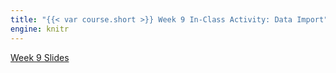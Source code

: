 ```yaml
---
title: "{{< var course.short >}} Week 9 In-Class Activity: Data Import"
engine: knitr
---
```


[Week 9 Slides](../slides/slides09.html)

